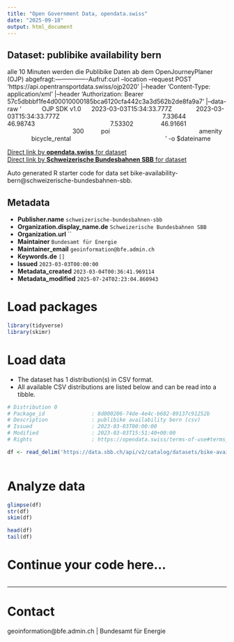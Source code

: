 ```yaml
---
title: "Open Government Data, opendata.swiss"
date: "2025-09-18"
output: html_document
---
```


## Dataset: publibike availability bern

alle 10 Minuten werden die Publibike Daten ab dem OpenJourneyPlaner (OJP) abgefragt:----------------Aufruf:curl --location --request POST 'https://api.opentransportdata.swiss/ojp2020' |--header 'Content-Type: application/xml' |--header 'Authorization: Bearer 57c5dbbbf1fe4d00010000185bca6120cfa442c3a3d562b2de8fa9a7' |--data-raw '            OJP SDK v1.0      2023-03-03T15:34:33.777Z              2023-03-03T15:34:33.777Z                                                            7.33644                  46.98743                                            7.53302                46.91661                                                              300          poi                                                    amenity                bicycle_rental                                                        ' -o $dateiname

[Direct link by **opendata.swiss** for dataset](https://opendata.swiss/de/dataset/publibike-availability-bern)<br>
[Direct link by **Schweizerische Bundesbahnen SBB** for dataset](https://data.sbb.ch/explore/dataset/bike-availability-bern/)

Auto generated R starter code for data set bike-availability-bern@schweizerische-bundesbahnen-sbb.

## Metadata

- **Publisher.name** `schweizerische-bundesbahnen-sbb`
- **Organization.display_name.de** `Schweizerische Bundesbahnen SBB`
- **Organization.url** ``
- **Maintainer** `Bundesamt für Energie`
- **Maintainer_email** `geoinformation@bfe.admin.ch`
- **Keywords.de** `[]`
- **Issued** `2023-03-03T00:00:00`
- **Metadata_created** `2023-03-04T00:36:41.969114`
- **Metadata_modified** `2025-07-24T02:23:04.860943`


# Load packages

```r

library(tidyverse)
library(skimr)

```

# Load data

-   The dataset has 1 distribution(s) in CSV format.
-   All available CSV distributions are listed below and can be read into a tibble.

```r

# Distribution 0
# Package_id               : 8d800206-74de-4e4c-b682-89137c91252b
# Description              : publibike availability bern (csv)
# Issued                   : 2023-03-03T00:00:00
# Modified                 : 2023-03-03T15:51:40+00:00
# Rights                   : https://opendata.swiss/terms-of-use#terms_by

df <- read_delim('https://data.sbb.ch/api/v2/catalog/datasets/bike-availability-bern/exports/csv?use_labels=true')



```

# Analyze data

```r

glimpse(df)
str(df)
skim(df)

head(df)
tail(df)

```

# Continue your code here...

```r

```

------------------------------------------------------------------------

# Contact

geoinformation@bfe.admin.ch | Bundesamt für Energie
